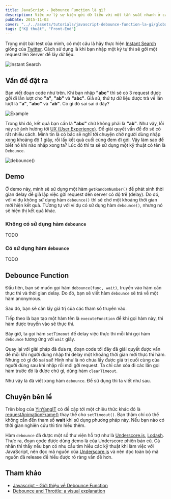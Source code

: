 ```yaml
---
title: JavaScript - Debounce Function là gì?
description: Việc xử lý sự kiện gởi dữ liệu với một tần suất nhanh ở các khung search, đôi khi sẽ sai lệch thông tin và ảnh hưởng tới UX. Để giải quyết bài toán này, ta có thể tham khảo kỹ thuật Debounce.
pubDate: 2015-11-03
cover: "../../assets/tutorials/javascript-debounce-function-la-gi/global-search.gif"
tags: ["Kỹ thuật", "Front-End"]
---
```


Trong một bài test của mình, có một câu là hãy thực hiện [Instant Search](https://en.wikipedia.org/wiki/Google_Search#Instant_Search) giống của [Twitter](https://twitter.com/search-home). Cách sử dụng là khi bạn nhập một ký tự thì sẽ gởi một request lên Server để lấy dữ liệu.

![Instant Search](../../assets/tutorials/javascript-debounce-function-la-gi/global-search.gif)

## Vấn đề đặt ra

Bạn viết đoạn code như trên. Khi bạn nhập **"abc"** thì sẽ có 3 request được gởi đi lần lượt cho **"a"**, **"ab"** và **"abc"**. Giả sử, thứ tự dữ liệu được trả về lần lượt là **"a"**, **"abc"** và **"ab"**. Có gì đó sai sai ở đây?

![Example](../../assets/tutorials/javascript-debounce-function-la-gi/example.png)

Trong khi đó, kết quả bạn cần là **"abc"** chứ không phải là **"ab"**. Như vậy, lỗi này sẽ ảnh hưởng tới [UX (User Experience)](https://en.wikipedia.org/wiki/User_experience). Để giải quyết vấn đề đó sẽ có rất nhiều cách. Mình tin là có bác sẽ nghĩ tới chuyện chờ người dùng nhập xong khoảng độ 1 giây, rồi lấy kết quả cuối cùng đem đi gởi. Vậy làm sao để biết nó khi nào nhập xong ta? Lúc đó thì ta sẽ sử dụng một kỹ thuật có tên là `Debounce`.

![debounce()](../../assets/tutorials/javascript-debounce-function-la-gi/debounce.png)

## Demo

Ở demo này, mình sẽ sử dụng một hàm `getRandomNumber()` để phát sinh thời gian delay để giả lập việc gởi request đến server có độ trễ (delay). Do đó, với ví dụ không sử dụng hàm `debounce()` thì sẽ chờ một khoảng thời gian mới hiện kết quả. TƯơng tự với ví dụ có sử dụng hàm `debounce()`, nhưng nó sẽ hiện thị kết quả khác.

### Không có sử dụng hàm `debounce`

TODO

### Có sử dụng hàm `debounce`

TODO

## Debounce Function

Đầu tiên, bạn sẽ muốn gọi hàm `debounce(func, wait)`, truyền vào hàm cần thực thi và thời gian delay. Do đó, bạn sẽ viết hàm `debounce` sẽ trả về một hàm anonymous.

Sau đó, bạn sẽ cần lấy giá trị của các tham số truyền vào.

Tiếp theo là bạn tạo một hàm tên là `executeFunction` để khi gọi hàm này, thì hàm được truyền vào sẽ thực thi.

Bây giờ, ta gọi hàm `setTimeout` để delay việc thực thi mỗi khi gọi hàm `debounce` tương ứng với `wait` giây.

Quay lại với giải pháp đã đưa ra, đoạn code tới đây đã giải quyết được vấn đề mỗi khi người dùng nhập thì delay một khoảng thời gian mới thực thi hàm. Nhưng có gì đó sai sai! Hình như là nó chưa lấy được giá trị cuối cùng của người dùng sau khi nhập rồi mới gởi request. Ta chỉ cần xóa đi các lần gọi hàm trước đó là được chứ gì, dùng hàm `clearTimeout`.

Như vậy là đã viết xong hàm `debounce`. Để sử dụng thì ta viết như sau.

## Chuyện bên lề

Trên blog của [YinYangIT](https://yinyangit.wordpress.com/2015/06/24/javascript-gioi-thieu-ve-debounce-function/) có đề cập tới một chiêu thức khác đó là [requestAnimationFrame()](https://yinyangit.wordpress.com/2012/03/15/javascript-tao-chuyen-dong-voi-windowanimationtiming-api/) thay thế cho `setTimeout()`. Bạn thậm chí có thể không cần đến tham số **wait** khi sử dụng phương pháp này. Nếu bạn nào có thời gian nghiên cứu thì tìm hiểu thêm.

Hàm `debounce` đã được một số thư viện hỗ trợ như là [Underscore.js](http://underscorejs.org/#debounce), [Lodash](https://lodash.com/docs#debounce). Thực ra, đoạn code được dùng demo là của Underscore phiên bản cũ. Cá nhân thì thấy nếu bạn có nhu cầu tìm hiểu các kỹ thuật khi làm việc với JavaScript, nên đọc mã nguồn của [Underscore.js](https://github.com/jashkenas/underscore) và nên đọc toàn bộ mã nguồn đã release để hiểu được rõ ràng vấn đề hơn.

## Tham khảo

*   [Javascript – Giới thiệu về Debounce Function](https://yinyangit.wordpress.com/2015/06/24/javascript-gioi-thieu-ve-debounce-function/)
*   [Debounce and Throttle: a visual explanation](http://drupalmotion.com/article/debounce-and-throttle-visual-explanation)
